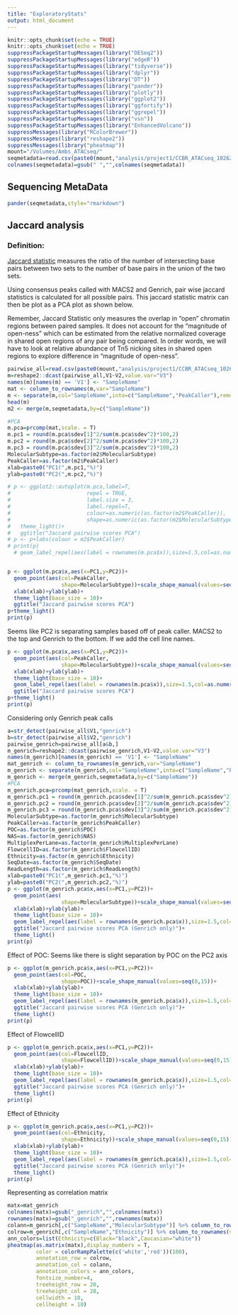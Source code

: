 ```yaml
---
title: "ExploratoryStats"
output: html_document
---
```


```r
knitr::opts_chunk$set(echo = TRUE)
knitr::opts_chunk$set(echo = TRUE)
suppressPackageStartupMessages(library("DESeq2"))
suppressPackageStartupMessages(library("edgeR"))
suppressPackageStartupMessages(library("tidyverse"))
suppressPackageStartupMessages(library("dplyr"))
suppressPackageStartupMessages(library("DT"))
suppressPackageStartupMessages(library("pander"))
suppressPackageStartupMessages(library("plotly"))
suppressPackageStartupMessages(library("ggplot2"))
suppressPackageStartupMessages(library("ggfortify"))
suppressPackageStartupMessages(library("ggrepel"))
suppressPackageStartupMessages(library("vsn"))
suppressPackageStartupMessages(library("EnhancedVolcano"))
suppressMessages(library("RColorBrewer"))
suppressMessages(library("reshape2"))
suppressMessages(library("pheatmap"))
mount="/Volumes/Ambs_ATACseq/"
seqmetadata=read.csv(paste0(mount,"analysis/project1/CCBR_ATACseq_102621/exploratory_analysis/sequencing_metadata.tsv"),sep="\t",header=TRUE,strip.white = TRUE,check.names = FALSE,colClasses = "character")
colnames(seqmetadata)=gsub(" ","",colnames(seqmetadata))
```

## Sequencing MetaData

```r
pander(seqmetadata,style="rmarkdown")
```


## Jaccard analysis

### Definition: 
  [Jaccard statistic](https://bedtools.readthedocs.io/en/latest/content/tools/jaccard.html) measures the ratio of the number of intersecting base pairs between two sets to the number of base pairs in the union of the two sets.
  
Using consensus peaks called with MACS2 and Genrich, pair wise jaccard statistics is calculated for all possible pairs. This jaccard statistic matrix can then be plot as a PCA plot as shown below. 

Remember, Jaccard Statistic only measures the overlap in "open" chromatin regions between paired samples. It does not account for the "magnitude of open-ness" which can be estimated from the relative normalized coverage in shared open regions of any pair being compared. In order words, we will have to look at relative abundance of Tn5 nicking sites in shared open regions to explore difference in "magnitude of open-ness".


```r
pairwise_all=read.csv(paste0(mount,"analysis/project1/CCBR_ATACseq_102621/results/QC/jaccard/allmethods.consensus.jaccard.pairwise.txt"),header=FALSE,sep="\t")
m=reshape2::dcast(pairwise_all,V1~V2,value.var="V3")
names(m)[names(m) == 'V1'] <- "SampleName"
mat <- column_to_rownames(m,var="SampleName")
m <- separate(m,col="SampleName",into=c("SampleName","PeakCaller"),remove=TRUE)
head(m)
m2 <- merge(m,seqmetadata,by=c("SampleName"))

#PCA
m.pca=prcomp(mat,scale. = T)
m.pc1 = round(m.pca$sdev[1]^2/sum(m.pca$sdev^2)*100,2)
m.pc2 = round(m.pca$sdev[2]^2/sum(m.pca$sdev^2)*100,2)
m.pc3 = round(m.pca$sdev[3]^2/sum(m.pca$sdev^2)*100,2)
MolecularSubtype=as.factor(m2$MolecularSubtype)
PeakCaller=as.factor(m2$PeakCaller)
xlab=paste0("PC1(",m.pc1,"%)")
ylab=paste0("PC2(",m.pc2,"%)")
```


```r
# p <- ggplot2::autoplot(m.pca,label=T,
#                        repel = TRUE,
#                        label.size = 3,
#                        label.repel=T,
#                        colour=as.numeric(as.factor(m2$PeakCaller)),
#                        shape=as.numeric(as.factor(m2$MolecularSubtype)))+
#   theme_light()+
#   ggtitle("Jaccard pairwise scores PCA")
# p <- p+labs(colour = m2$PeakCaller)
# print(p)
  # geom_label_repel(aes(label = rownames(m.pca$x)),size=1.5,col=as.numeric(MolecularSubtype))+


p <- ggplot(m.pca$x,aes(x=PC1,y=PC2))+
  geom_point(aes(col=PeakCaller,
                 shape=MolecularSubtype))+scale_shape_manual(values=seq(0,15))+
  xlab(xlab)+ylab(ylab)+
  theme_light(base_size = 10)+
  ggtitle("Jaccard pairwise scores PCA")
p+theme_light()
print(p)
```


Seems like PC2 is separating samples based off of peak caller. MACS2 to the top and Genrich to the bottom.
If we add the cell line names.


```r
p <- ggplot(m.pca$x,aes(x=PC1,y=PC2))+
  geom_point(aes(col=PeakCaller,
                 shape=MolecularSubtype))+scale_shape_manual(values=seq(0,15))+
  xlab(xlab)+ylab(ylab)+
  theme_light(base_size = 10)+
  geom_label_repel(aes(label = rownames(m.pca$x)),size=1.5,col=as.numeric(MolecularSubtype))+
  ggtitle("Jaccard pairwise scores PCA")
p+theme_light()
print(p)
```


Considering only Genrich peak calls



```r
a=str_detect(pairwise_all$V1,"genrich")
b=str_detect(pairwise_all$V2,"genrich")
pairwise_genrich=pairwise_all[a&b,]
m_genrich=reshape2::dcast(pairwise_genrich,V1~V2,value.var="V3")
names(m_genrich)[names(m_genrich) == 'V1'] <- "SampleName"
mat_genrich <- column_to_rownames(m_genrich,var="SampleName")
m_genrich <- separate(m_genrich,col="SampleName",into=c("SampleName","PeakCaller"),remove=TRUE)
m_genrich <- merge(m_genrich,seqmetadata,by=c("SampleName"))
#PCA
m_genrich.pca=prcomp(mat_genrich,scale. = T)
m_genrich.pc1 = round(m_genrich.pca$sdev[1]^2/sum(m_genrich.pca$sdev^2)*100,2)
m_genrich.pc2 = round(m_genrich.pca$sdev[2]^2/sum(m_genrich.pca$sdev^2)*100,2)
m_genrich.pc3 = round(m_genrich.pca$sdev[3]^2/sum(m_genrich.pca$sdev^2)*100,2)
MolecularSubtype=as.factor(m_genrich$MolecularSubtype)
PeakCaller=as.factor(m_genrich$PeakCaller)
POC=as.factor(m_genrich$POC)
NAS=as.factor(m_genrich$NAS)
MultiplexPerLane=as.factor(m_genrich$MultiplexPerLane)
FlowcellID=as.factor(m_genrich$FlowcellID)
Ethnicity=as.factor(m_genrich$Ethnicity)
SeqDate=as.factor(m_genrich$SeqDate)
ReadLength=as.factor(m_genrich$ReadLength)
xlab=paste0("PC1(",m_genrich.pc1,"%)")
ylab=paste0("PC2(",m_genrich.pc2,"%)")
p <- ggplot(m_genrich.pca$x,aes(x=PC1,y=PC2))+
  geom_point(aes(
                 shape=MolecularSubtype))+scale_shape_manual(values=seq(0,15))+
  xlab(xlab)+ylab(ylab)+
  theme_light(base_size = 10)+
  geom_label_repel(aes(label = rownames(m_genrich.pca$x)),size=1.5,col=as.numeric(MolecularSubtype))+
  ggtitle("Jaccard pairwise scores PCA (Genrich only)")+
  theme_light()
print(p)
```

Effect of POC: Seems like there is slight separation by POC on the PC2 axis

```r
p <- ggplot(m_genrich.pca$x,aes(x=PC1,y=PC2))+
  geom_point(aes(col=POC,
                 shape=POC))+scale_shape_manual(values=seq(0,15))+
  xlab(xlab)+ylab(ylab)+
  theme_light(base_size = 10)+
  geom_label_repel(aes(label = rownames(m_genrich.pca$x)),size=1.5,col=as.numeric(MolecularSubtype))+
  ggtitle("Jaccard pairwise scores PCA (Genrich only)")+
  theme_light()
print(p)
```

Effect of FlowcellID

```r
p <- ggplot(m_genrich.pca$x,aes(x=PC1,y=PC2))+
  geom_point(aes(col=FlowcellID,
                 shape=FlowcellID))+scale_shape_manual(values=seq(0,15))+
  xlab(xlab)+ylab(ylab)+
  theme_light(base_size = 10)+
  geom_label_repel(aes(label = rownames(m_genrich.pca$x)),size=1.5,col=as.numeric(MolecularSubtype))+
  ggtitle("Jaccard pairwise scores PCA (Genrich only)")+
  theme_light()
print(p)
```

Effect of Ethnicity

```r
p <- ggplot(m_genrich.pca$x,aes(x=PC1,y=PC2))+
  geom_point(aes(col=Ethnicity,
                 shape=Ethnicity))+scale_shape_manual(values=seq(0,15))+
  xlab(xlab)+ylab(ylab)+
  theme_light(base_size = 10)+
  geom_label_repel(aes(label = rownames(m_genrich.pca$x)),size=1.5,col=as.numeric(MolecularSubtype))+
  ggtitle("Jaccard pairwise scores PCA (Genrich only)")+
  theme_light()
print(p)
```

Representing as correlation matrix


```r
matx=mat_genrich
colnames(matx)=gsub("_genrich","",colnames(matx))
rownames(matx)=gsub("_genrich","",rownames(matx))
colann=m_genrich[,c("SampleName","MolecularSubtype")] %>% column_to_rownames(var="SampleName")
colrow=m_genrich[,c("SampleName","Ethnicity")] %>% column_to_rownames(var="SampleName")
ann_colors=list(Ethnicity=c(Black="black",Caucasian="white"))
pheatmap(as.matrix(matx),display_numbers = T,
         color = colorRampPalette(c('white','red'))(100),
         annotation_row = colrow,
         annotation_col = colann,
         annotation_colors = ann_colors,
         fontsize_number=4,
         treeheight_row = 20,
         treeheight_col = 20,
         cellwidth = 10,
         cellheight = 10)

```

